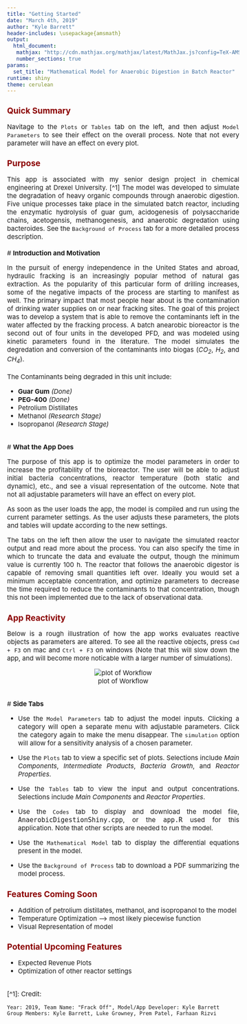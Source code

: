 ```yaml
---
title: "Getting Started"
date: "March 4th, 2019"
author: "Kyle Barrett"
header-includes: \usepackage{amsmath}
output:
  html_document:
   mathjax: "http://cdn.mathjax.org/mathjax/latest/MathJax.js?config=TeX-AMS-MML_HTMLorMML"
   number_sections: true
params:
  set_title: "Mathematical Model for Anaerobic Digestion in Batch Reactor"
runtime: shiny
theme: cerulean
---
```


<style>
body {
text-align: justify}
</style>

<style type="text/css">

body{ /* Normal  */
      font-size: 15px;
  }
td {  /* Table  */
  font-size: 14px;
}
h1.title {
  font-size: 38px;
  color: DarkRed;
}
h1 { /* Header 1 */
  font-size: 26px;
  color: DarkBlue;
}
h2 { /* Header 2 */
    font-size: 19px;
  color: DarkRed;
}
h3 { /* Header 3 */
  font-size: 22px;
}
code.r{ /* Code block */
    font-size: 13px;
}
pre { /* Code block - determines code spacing between lines */
    font-size: 14px;
}
</style>

## **Quick Summary** 

Navitage to the `Plots` or `Tables` tab on the left, and then adjust `Model Parameters` to see their effect on the overall process. Note that not every parameter will have an effect on every plot.

## **Purpose** 

This app is associated with my senior design project in chemical engineering at Drexel University. [^1]
The model was developed to simulate the degradation of heavy organic compounds through anaerobic digestion. Five unique processes take place in the simulated batch reactor, including the enzymatic hydrolysis of guar gum, acidogenesis of polysaccharide chains, acetogensis, methanogenesis, and anaerobic degredation using bacteroides. See the `Background of Process` tab for a more detailed process description.
<br><br>
# **Introduction and Motivation**

In the pursuit of energy independence in the United States and abroad, hydraulic fracking is an increasingly popular method of natural gas extraction. As the popularity of this particular form of drilling increases, some of the negative impacts of the process are starting to manifest as well. The primary impact that most people hear about is the contamination of drinking water supplies on or near fracking sites. The goal of this project was to develop a system that is able to remove the contaminants left in the water affected by the fracking process. A batch anearobic bioreactor is the second out of four units in the developed PFD, and was modeled using kinetic parameters found in the literature. The model simulates the degredation and conversion of the contaminants into biogas (*$CO_{2}$*, *$H_{2}$*, and *$CH_{4}$*). 
<br><br>
The Contaminants being degraded in this unit include:

  * **Guar Gum** *(Done)*
  * **PEG-400** *(Done)*
  * Petrolium Distillates
  * Methanol *(Research Stage)*
  * Isopropanol *(Research Stage)*

<br>
# **What the App Does**


The purpose of this app is to optimize the model parameters in order to increase the profitability of the bioreactor. The user will be able to adjust initial bacteria concentrations, reactor temperature (both static and dynamic), etc., and see a visual representation of the outcome. Note that not all adjustable parameters will have an effect on every plot.

As soon as the user loads the app, the model is compiled and run using the current parameter settings. As the user adjusts these parameters, the plots and tables will update according to the new settings.

The tabs on the left then allow the user to navigate the simulated reactor output and read more about the process. You can also specify the time in which to truncate the data and evaluate the output, though the minimum value is currently 100 h. The reactor that follows the anaerobic digestor is capable of removing small quantities left over. Ideally you would set a minimum acceptable concentration, and optimize parameters to decrease the time required to reduce the contaminants to that concentration, though this not been implemented due to the lack of observational data.

## **App Reactivity**

Below is a rough illustration of how the app works evaluates reactive objects as parameters are altered. To see all the reactive objects, press `Cmd + F3` on mac and `Ctrl + F3` on windows (Note that this will slow down the app, and will become more noticable with a larger number of simulations).

<center>

![plot of Workflow](www/App_workflow_chart.jpg)

</center>

<br>
# **Side Tabs**


  * Use the `Model Parameters` tab to adjust the model inputs. Clicking a category will open a separate menu with adjustable parameters. Click the category again to make the menu disappear. The `simulation` option will allow for a sensitivity analysis of a chosen parameter.

  * Use the `Plots` tab to view a specific set of plots. Selections include *Main Components*,  *Intermediate Products*,  *Bacteria Growth*, and *Reactor Properties*.

  * Use the `Tables` tab to view the input and output concentrations. Selections include *Main Components*  and *Reactor Properties*.
 
  * Use the `Codes` tab to display and download the model file, <tt>AnaerobicDigestionShiny.cpp</tt>, or the <tt>app.R</tt> used for this application. Note that other scripts are needed to run the model.

  * Use the `Mathematical Model` tab  to display the differential equations present in the model.
  
  * Use the `Background of Process` tab to download a PDF summarizing the model process.


## **Features Coming Soon** 

  * Addition of petrolium distillates, methanol, and isopropanol to the model
  * Temperature Optimization --> most likely piecewise function
  * Visual Representation of model
  
## **Potential Upcoming Features** 

  * Expected Revenue Plots
  * Optimization of other reactor settings
  
<br>
[^1]: Credit:

    Year: 2019, Team Name: "Frack Off", Model/App Developer: Kyle Barrett
    Group Members: Kyle Barrett, Luke Growney, Prem Patel, Farhaan Rizvi

